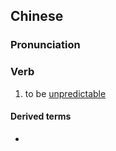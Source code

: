{{also|莫测}}
==Chinese==
{{zh-forms|s=莫测}}

===Pronunciation===
{{zh-pron
|m=mòcè
|c=mok6 cak1,mok6 caak1
|cat=v
}}

===Verb===
{{zh-verb}}

# to be [[unpredictable]]

====Derived terms====
* {{zh-l|變化莫測}}